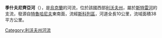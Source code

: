 '''季什夫尼齊亞河'''（{{lang-uk|Тишівниця}}），是[[烏克蘭|烏克蘭]]的河流，位於該國西部[[利沃夫州|利沃夫州]]，屬於[[斯特雷河|斯特雷河]]的支流，發源自[[特魯哈尼夫|特魯哈尼夫]]東南面，流經[[斯科列區|斯科列區]]，河道全長10公里，流域面積38平方公里。

{{DEFAULTSORT:Тишівниця (річка)}}
[[Category:利沃夫州河流|Category:利沃夫州河流]]


{{Ukraine-river-stub}}